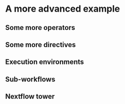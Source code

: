 # A more advanced example

## Some more operators

## Some more directives

## Execution environments

## Sub-workflows

## Nextflow tower
